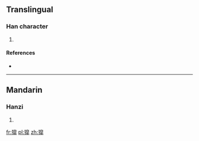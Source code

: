 ==Translingual==

===Han character===
{{Han char|rn=94|rad=犬|as=11|sn=14|four=|canj=大竹竹日十 (KHHAJ)}}

# {{defn|Han|sort=犬11}}

====References====
* {{Han ref|kx=0718.041|dkj=20664|dj=1129.200|hdz=21365.121|uh=7354|ud=29524}}

----

==Mandarin==

===Hanzi===
{{cmn-hanzi|pin=[[háo]] ([[hao2]])|wg=hao<sup>2</sup>}}

# {{defn|lang=cmn|sort=犬11}}

[[fr:獔]]
[[pl:獔]]
[[zh:獔]]